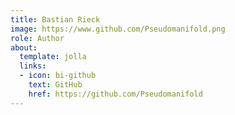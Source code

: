 ```yaml
---
title: Bastian Rieck
image: https://www.github.com/Pseudomanifold.png
role: Author
about:
  template: jolla
  links:
  - icon: bi-github
    text: GitHub
    href: https://github.com/Pseudomanifold
---
```



